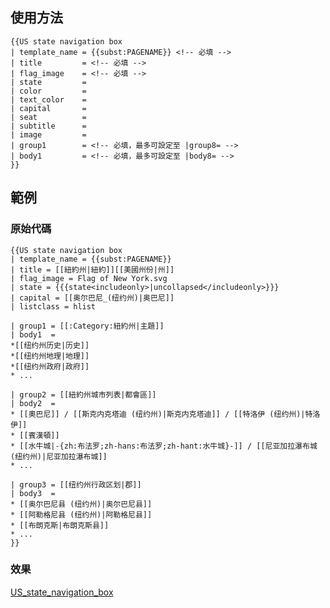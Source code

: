 <includeonly><!-- 在這裡加入模板的保護標識 --></includeonly><noinclude>{{Documentation subpage}}</noinclude>
<!-- 在本行下編輯模板說明 -->
== 使用方法 ==
<pre style="overflow: auto;">
{{US state navigation box
| template_name = {{subst:PAGENAME}} <!-- 必填 -->
| title         = <!-- 必填 -->
| flag_image    = <!-- 必填 -->
| state         =
| color         =
| text_color    =
| capital       =
| seat          =
| subtitle      =
| image         =
| group1        = <!-- 必填，最多可設定至 |group8= -->
| body1         = <!-- 必填，最多可設定至 |body8= -->
}}
</pre>

== 範例 ==
=== 原始代碼 ===
<pre style="overflow: auto;">
{{US state navigation box
| template_name = {{subst:PAGENAME}}
| title = [[紐約州|紐約]][[美國州份|州]]
| flag_image = Flag of New York.svg
| state = {{{state<includeonly>|uncollapsed</includeonly>}}}
| capital = [[奥尔巴尼_(纽约州)|奥巴尼]]
| listclass = hlist

| group1 = [[:Category:紐約州|主題]]
| body1  =
*[[纽约州历史|历史]]
*[[纽约州地理|地理]]
*[[纽约州政府|政府]]
* ...

| group2 = [[紐約州城市列表|都會區]]
| body2  =
* [[奧巴尼]] / [[斯克内克塔迪 (纽约州)|斯克内克塔迪]] / [[特洛伊 (纽约州)|特洛伊]]
* [[賓漢頓]]
* [[水牛城|-{zh:布法罗;zh-hans:布法罗;zh-hant:水牛城}-]] / [[尼亚加拉瀑布城 (纽约州)|尼亚加拉瀑布城]]
* ...

| group3 = [[纽约州行政区划|郡]]
| body3  =
* [[奥尔巴尼县 (纽约州)|奥尔巴尼县]]
* [[阿勒格尼县 (纽约州)|阿勒格尼县]]
* [[布朗克斯|布朗克斯县]]
* ...
}}
</pre>

=== 效果 ===
{{US state navigation box
| template_name = US state navigation box/doc
| title = [[紐約州|紐約]][[美國州份|州]]
| flag_image = Flag of New York.svg
| state = {{{state<includeonly>|uncollapsed</includeonly>}}}
| tracking = <includeonly>no</includeonly>
| capital = [[奥尔巴尼_(纽约州)|奥巴尼]]
| listclass = hlist

| group1 = [[:Category:紐約州|主題]]
| body1  =
*[[纽约州历史|历史]]
*[[纽约州地理|地理]]
*[[纽约州政府|政府]]
* ...

| group2 = [[紐約州城市列表|都會區]]
| body2  =
* [[奧巴尼]] / [[斯克内克塔迪 (纽约州)|斯克内克塔迪]] / [[特洛伊 (纽约州)|特洛伊]]
* [[賓漢頓]]
* [[水牛城|-{zh:布法罗;zh-hans:布法罗;zh-hant:水牛城}-]] / [[尼亚加拉瀑布城 (纽约州)|尼亚加拉瀑布城]]
* ...

| group3 = [[纽约州行政区划|郡]]
| body3  =
* [[奥尔巴尼县 (纽约州)|奥尔巴尼县]]
* [[阿勒格尼县 (纽约州)|阿勒格尼县]]
* [[布朗克斯|布朗克斯县]]
* ...
}}

<includeonly>
<!-- 本行下加入模板的分類 -->
[[Category:美国导航模板|US_state_navigation_box]]
</includeonly>